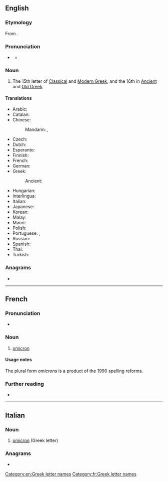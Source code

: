 {{also|ómicron|òmicron|ômicron}}
==English==
{{letter_disp2|xi|[[image:Greek_uc_omicron.png|39px]][[image:Greek_lc_omicron.png|28px]]|pi|ὂ μικρόν|Ο|ο}}

===Etymology===
From {{der|en|grc|ὂ μικρόν}}.

===Pronunciation===
* {{a|GA}} {{IPA|en|/ˈɑm.ɪ.ˌkɹɑn/|/ˈɔmɪˌkɹɑn/|/ˈoʊ.mɪ.ˌkɹɑn/|/ˈɑm.ɪ.kɹən/|/ˈɔmɪkɹən/|/ˈoʊ.mɪ.kɹən/}}
** {{audio|en|En-us-omicron-2.ogg|Audio (US)}}

===Noun===
{{en-noun|s|omicra}}

# The 15th letter of [[Classical Greek|Classical]] and [[Modern Greek]], and the 16th in [[Ancient Greek|Ancient]] and [[Old Greek]].

====Translations====
{{trans-top|Greek letter}}
* Arabic: {{t|ar|أُومِيكْرُون|m|tr=ʾumikrūn}}
* Catalan: {{t+|ca|òmicron|f}}
* Chinese:
*: Mandarin: {{t+|cmn|奧密克戎|sc=Hani}}, {{t+|cmn|奥密克戎|tr=àomìkèróng|sc=Hani}}
* Czech: {{t|cs|omikron}}
* Dutch: {{t|nl|omikron|m}}
* Esperanto: {{t+|eo|omikrono}}
* Finnish: {{t+|fi|omikron}}
* French: {{t+|fr|omicron|m}}
* German: {{t+|de|Omikron|n}}
* Greek: {{t+|el|όμικρον|n}}
*: Ancient: {{t|grc|ὂ μικρόν|n}}
{{trans-mid}}
* Hungarian: {{t|hu|omikron}}
* Interlingua: {{t|ia|omicron}}
* Italian: {{t+|it|omicron|f}}
* Japanese: {{t|ja|オミクロン|tr=omikuron|sc=Jpan}}
* Korean: {{t+|ko|오미크론|sc=Kore}}
* Malay: {{t|ms|omikron}}
* Maori: {{t|mi|omikorōna  }}
* Polish: {{t+|pl|omikron|m}}
* Portuguese: {{t|pt|ómicron|m}}, {{t+|pt|ômicron|m}}
* Russian: {{t+|ru|омикро́н|m}}
* Spanish: {{t+|es|ómicron|f}}
* Thai: {{t|th|โอไมครอน}}
* Turkish: {{t|tr|omikron}}
{{trans-bottom}}

===Anagrams===
* {{anagrams|en|a=cimnoor|moronic|oncomir}}

[[Category:en:Greek letter names]]

----

==French==

===Pronunciation===
* {{fr-IPA||omicronne}}

===Noun===
{{fr-noun|m|omicron|s}}

# [[#English|omicron]] {{gloss|Greek letter}}

====Usage notes====
The plural form ''omicrons'' is a product of the 1990 spelling reforms.

===Further reading===
* {{R:TLFi}}

[[Category:fr:Greek letter names]]

----

==Italian==

===Noun===
{{wikipedia|lang=it}}
{{it-noun|m|#}}

# [[#English|omicron]] (Greek letter)

===Anagrams===
* {{anagrams|it|a=cimnoor|cromino}}

{{C|it|Greek letter names}}